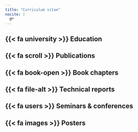 ```yaml
---
title: "Curriculum vitae"
nocite: |
  @*
---
```


## {{< fa university >}} Education


## {{< fa scroll >}} Publications

::: {#refs-publications}
:::

## {{< fa book-open >}} Book chapters

<!-- 
::: {#refs-books}
::: -->


## {{< fa file-alt >}} Technical reports 

::: {#refs-technical}
:::
 
## {{< fa users >}} Seminars & conferences

::: {#refs-seminars}
:::


## {{< fa images >}} Posters

<!-- ::: {#refs-posters}
::: -->
